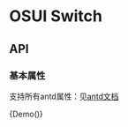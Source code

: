 
<Meta title="Switch" component={Demo} />

# OSUI Switch

## API

### 基本属性

支持所有antd属性：见[antd文档](https://ant.design/components/switch-cn/#API)



<Preview>
  <Story name="Demo">
        {Demo()}
  </Story>
</Preview>
